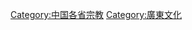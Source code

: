 {{Catnav|頁面分類|各種主題的頁面分類|依中国各省来作的分类|中国各省宗教}}


[[Category:中国各省宗教|Category:中国各省宗教]]
[[Category:廣東文化|Category:廣東文化]]